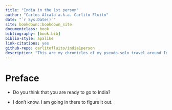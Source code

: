 ```yaml
--- 
title: "India in the 1st person"
author: "Carlos Alcala a.k.a. Carlito Fluito"
date: "`r Sys.Date()`"
site: bookdown::bookdown_site
documentclass: book
bibliography: [book.bib]
biblio-style: apalike
link-citations: yes
github-repo: carlitofluito/india1person
description: "This are my chronicles of my pseudo-solo travel around India during the summer of 2016."
---
```


# Preface {-}


- Do you think that you are ready to go to India?

- I don't know. I am going in there to figure it out.
